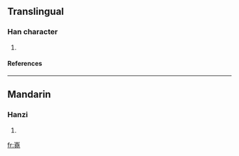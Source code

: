 ==Translingual==
===Han character===
{{Han char|rn=46|rad=山|as=12|sn=15|four=|canj=山土土山 (UGGU), X山土土山 (XUGGU)}}
# {{defn|Han|sort=山12}}
====References====
{{Han ref|kx=0320.131|dkj=08492|dj=0620.170|hdz=10796.080|uh=5DA4|ud=23972}}
----
==Mandarin==
===Hanzi===
{{cmn-hanzi|pin=[[yáo]] ([[yao2]])|wg=yao<sup>2</sup>}}
# {{defn|Mandarin}}






[[fr:嶤]]